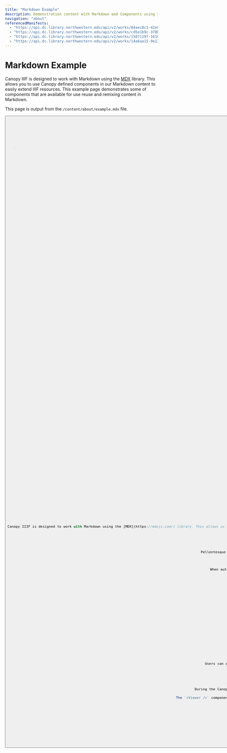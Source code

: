 ```yaml
---
title: "Markdown Example"
description: Demonstration content with Markdown and Components using the MDX library
navigation: "about"
referencedManifests:
  - "https://api.dc.library.northwestern.edu/api/v2/works/84aec8c1-42e8-4e2c-a6b2-1c7e3790217f?as=iiif"
  - "https://api.dc.library.northwestern.edu/api/v2/works/cd5e1b9c-370b-40e5-b3d9-defc1d8e0777?as=iiif"
  - "https://api.dc.library.northwestern.edu/api/v2/works/15871197-1616-4c37-9257-b0ad0dc5ab30?as=iiif"
  - "https://api.dc.library.northwestern.edu/api/v2/works/14a6aa15-9e12-47a7-9617-91f430d4f47b?as=iiif"
---
```


# Markdown Example

Canopy IIIF is designed to work with Markdown using the [MDX](https://mdxjs.com/) library. This allows you to use Canopy defined components in our Markdown content to easily extend IIIF resources.
This example page demonstrates some of components that are available for use reuse and remixing content in Markdown.

This page is output from the `/content/about/example.mdx` file.

<ButtonWrapper>
  <Button
    children="Read Markdown Guide"
    href="https://canopy-iiif.github.io/docs/create-markdown-content"
    target="_blank"
    buttonType="primary"
  />
</ButtonWrapper>

## Example Markdown

Using generated Latin, a sample blockquote and paragraph is included below.

> Aenean viverra quam sit amet sapien tempor, vel sagittis velit ultricies. In imperdiet posuere risus non sodales. Mauris posuere elit a lectus vehicula, nec ullamcorper metus aliquam. Lorem ipsum dolor sit amet, consectetur adipiscing elit.

Pellentesque et scelerisque tellus, nec vehicula nisi. Mauris auctor nisl non bibendum varius. Donec nec pretium leo. Sed ut sapien metus. Nullam elementum est leo, ac ornare ipsum accumsan id. Sed nec metus sed lacus fringilla feugiat. Nulla ut nunc sem. Ut efficitur tincidunt mi. Curabitur sed dapibus ex.

## Referencing Manifests

When authoring markdown content, users can reference IIIF Manifests in front matter. The referenced items can be output using the `<ReferencedItems />` component and will be rendered in a grid format. A link will automatically be created between the referenced item and the referencing content page.

<ReferencedItems />

## Inserting a IIIF Viewer

Users authoring content can bring a pan-zoom compatible IIIF Viewer into their content by using the `<Viewer />` component. The viewer will automatically be sized to the width of the content container.

<Viewer iiifContent="https://api.dc.library.northwestern.edu/api/v2/works/cd5e1b9c-370b-40e5-b3d9-defc1d8e0777?as=iiif" />

## Inserting a IIIF Image (Single Image)

Users can also add a single IIIF Image to their content by using the `<Image />` component. The image can be rendered with a specified height. The label will be displayed below the image.

<Image
  height="400px"
  src="https://iiif.dc.library.northwestern.edu/iiif/2/edf54840-38c9-4a00-b180-0c038d77c6d2/full/1200,/0/default.jpg"
  label="List of Plates: Volume Eight: Edward S. Curtis's The North American Indian"
/>

## Inserting a Card

Users can also add a figure representing a Manifest to their content by using the `<Card />` component. The figure will include a rendered thumbnail for the Manifest, the label, and a link to the respective `/work` page. A Card does not create automatic linking from a `/work` page back to content pages.

<Card iiifContent="https://api.dc.library.northwestern.edu/api/v2/works/19efac1e-5e79-471c-89c2-a60a775562ce?as=iiif" />

## Leveraging Facets

During the Canopy build process, new IIIF Collections are automatically generated from the source IIIF Collection. These new collections are faceted by the metadata fields that are defined in the Canopy configuration file. The faceted collections are available at the URL pattern `/api/facet/{label}/{value}.json`.

The `<Viewer />` component can be used to display a faceted IIIF Collection by passing the URL of the faceted collection to the `iiifContent` prop. In this example we are passing the relative URL of the faceted collection for the `date` field with the value `1910` for the path `/api/facet/date/1910.json` to the `iiifContent` prop.

### Viewer Component

<Viewer iiifContent="https://canopy-iiif.github.io/canopy-iiif/api/facet/date/1910.json" />

### Slider Component

These can alternatively be rendered in `<Slider />` component.

<Slider iiifContent="https://canopy-iiif.github.io/canopy-iiif/api/facet/date/1910.json" />

## Example MDX

```jsx
---
title: "Markdown Example"
navigation: "about"
referencedManifests:
  - "https://api.dc.library.northwestern.edu/api/v2/works/84aec8c1-42e8-4e2c-a6b2-1c7e3790217f?as=iiif"
  - "https://api.dc.library.northwestern.edu/api/v2/works/cd5e1b9c-370b-40e5-b3d9-defc1d8e0777?as=iiif"
  - "https://api.dc.library.northwestern.edu/api/v2/works/15871197-1616-4c37-9257-b0ad0dc5ab30?as=iiif"
  - "https://api.dc.library.northwestern.edu/api/v2/works/14a6aa15-9e12-47a7-9617-91f430d4f47b?as=iiif"
---

# Markdown Example

Canopy IIIF is designed to work with Markdown using the [MDX](https://mdxjs.com/) library. This allows us to use React components in our Markdown content. This example page demonstrates the various components that are available for use in Markdown content, front matter, and compatible Canopy components that can augment and create links betwen your Markdown content and the IIIF Manifests contained in your source IIIF Collection. This page is output from the `/content/about/example.mdx` file.

Using generated Latin, a sample blockquote and paragraph is included below.

> Aenean viverra quam sit amet sapien tempor, vel sagittis velit ultricies. In imperdiet posuere risus non sodales. Mauris posuere elit a lectus vehicula, nec ullamcorper metus aliquam. Lorem ipsum dolor sit amet, consectetur adipiscing elit.

Pellentesque et scelerisque tellus, nec vehicula nisi. Mauris auctor nisl non bibendum varius. Donec nec pretium leo. Sed ut sapien metus. Nullam elementum est leo, ac ornare ipsum accumsan id. Sed nec metus sed lacus fringilla feugiat. Nulla ut nunc sem. Ut efficitur tincidunt mi. Curabitur sed dapibus ex.

## Referencing Manifests

When authoring markdown content, users can reference IIIF Manifests in front matter. The referenced items can be output using the `<ReferencedItems />` component and will be rendered in a grid format. A link will automatically be created between the referenced item and the referencing content page.

<ReferencedItems />

## Inserting a IIIF Viewer

Users authoring content can bring a pan-zoom compatible IIIF Viewer into their content by using the `<Viewer />` component. The viewer will automatically be sized to the width of the content container.

<Viewer iiifContent="https://api.dc.library.northwestern.edu/api/v2/works/cd5e1b9c-370b-40e5-b3d9-defc1d8e0777?as=iiif" />

## Inserting a IIIF Image (Single Image)

Users can also add a single IIIF Image to their content by using the `<Image />` component. The image can be rendered with a specified height. The label will be displayed below the image.

<Image
  height="400px"
  src="https://iiif.dc.library.northwestern.edu/iiif/2/edf54840-38c9-4a00-b180-0c038d77c6d2/full/1200,/0/default.jpg"
  label="List of Plates: Volume Eight: Edward S. Curtis's The North American Indian"
/>

## Inserting a Card

Users can also add a figure representing a Manifest to their content by using the `<Card />` component. The figure will include a rendered thumbnail for the Manifest, the label, and a link to the respective `/work` page. A Card does not create automatic linking from a `/work` page back to content pages.

<Card iiifContent="https://api.dc.library.northwestern.edu/api/v2/works/19efac1e-5e79-471c-89c2-a60a775562ce?as=iiif" />

## Leveraging Facets

During the Canopy build process, new IIIF Collections are automatically generated from the source IIIF Collection. These new collections are faceted by the metadata fields that are defined in the Canopy configuration file. The faceted collections are available at the URL pattern `/api/facet/{label}/{value}.json`.

The `<Viewer />` component can be used to display a faceted IIIF Collection by passing the URL of the faceted collection to the `iiifContent` prop. In this example we are passing the relative URL of the faceted collection for the `date` field with the value `1910` for the path `/api/facet/date/1910.json` to the `iiifContent` prop.

### Viewer Component

<Viewer iiifContent="/api/facet/date/1910.json" />

### Slider Component

These can alternatively be rendered in `<Slider />` component.

<Slider iiifContent="/api/facet/date/1910.json" />
```
